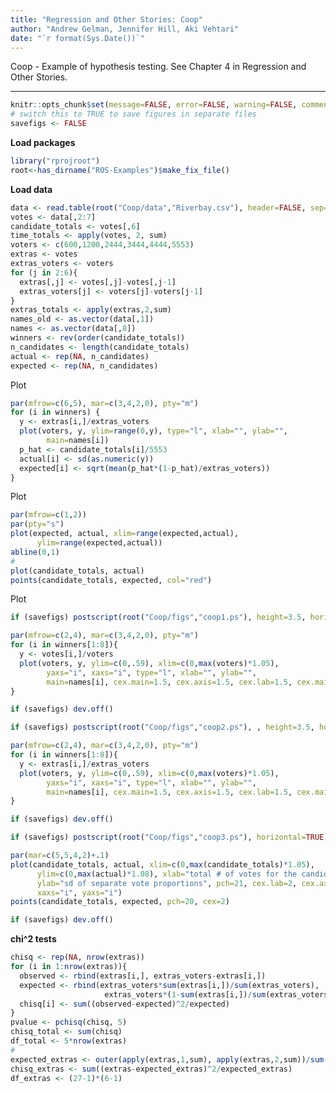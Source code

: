 ```yaml
---
title: "Regression and Other Stories: Coop"
author: "Andrew Gelman, Jennifer Hill, Aki Vehtari"
date: "`r format(Sys.Date())`"
---
```

Coop - Example of hypothesis testing. See Chapter 4 in Regression
and Other Stories.

-------------


```r
knitr::opts_chunk$set(message=FALSE, error=FALSE, warning=FALSE, comment=NA)
# switch this to TRUE to save figures in separate files
savefigs <- FALSE
```

**Load packages**

```r
library("rprojroot")
root<-has_dirname("ROS-Examples")$make_fix_file()
```

**Load data**

```r
data <- read.table(root("Coop/data","Riverbay.csv"), header=FALSE, sep=",")
votes <- data[,2:7]
candidate_totals <- votes[,6]
time_totals <- apply(votes, 2, sum)
voters <- c(600,1200,2444,3444,4444,5553)
extras <- votes
extras_voters <- voters
for (j in 2:6){
  extras[,j] <- votes[,j]-votes[,j-1]
  extras_voters[j] <- voters[j]-voters[j-1]
}
extras_totals <- apply(extras,2,sum)
names_old <- as.vector(data[,1])
names <- as.vector(data[,8])
winners <- rev(order(candidate_totals))
n_candidates <- length(candidate_totals)
actual <- rep(NA, n_candidates)
expected <- rep(NA, n_candidates)
```

Plot

```r
par(mfrow=c(6,5), mar=c(3,4,2,0), pty="m")
for (i in winners) {
  y <- extras[i,]/extras_voters
  plot(voters, y, ylim=range(0,y), type="l", xlab="", ylab="",
        main=names[i])
  p_hat <- candidate_totals[i]/5553
  actual[i] <- sd(as.numeric(y))
  expected[i] <- sqrt(mean(p_hat*(1-p_hat)/extras_voters))
}
```

Plot

```r
par(mfrow=c(1,2))
par(pty="s")
plot(expected, actual, xlim=range(expected,actual),
      ylim=range(expected,actual))
abline(0,1)
#
plot(candidate_totals, actual)
points(candidate_totals, expected, col="red")
```

Plot

```r
if (savefigs) postscript(root("Coop/figs","coop1.ps"), height=3.5, horizontal=TRUE)
```
```r
par(mfrow=c(2,4), mar=c(3,4,2,0), pty="m")
for (i in winners[1:8]){
  y <- votes[i,]/voters
  plot(voters, y, ylim=c(0,.59), xlim=c(0,max(voters)*1.05),
        yaxs="i", xaxs="i", type="l", xlab="", ylab="",
        main=names[i], cex.main=1.5, cex.axis=1.5, cex.lab=1.5, cex.main=1.5)
}
```
```r
if (savefigs) dev.off()

```
```r
if (savefigs) postscript(root("Coop/figs","coop2.ps"), , height=3.5, horizontal=TRUE)
```
```r
par(mfrow=c(2,4), mar=c(3,4,2,0), pty="m")
for (i in winners[1:8]){
  y <- extras[i,]/extras_voters
  plot(voters, y, ylim=c(0,.59), xlim=c(0,max(voters)*1.05),
        yaxs="i", xaxs="i", type="l", xlab="", ylab="",
        main=names[i], cex.main=1.5, cex.axis=1.5, cex.lab=1.5, cex.main=1.5)
}
```
```r
if (savefigs) dev.off()

```
```r
if (savefigs) postscript(root("Coop/figs","coop3.ps"), horizontal=TRUE)
```
```r
par(mar=c(5,5,4,2)+.1)
plot(candidate_totals, actual, xlim=c(0,max(candidate_totals)*1.05),
      ylim=c(0,max(actual)*1.08), xlab="total # of votes for the candidate",
      ylab="sd of separate vote proportions", pch=21, cex.lab=2, cex.axis=2, cex=2,
      xaxs="i", yaxs="i")
points(candidate_totals, expected, pch=20, cex=2)
```
```r
if (savefigs) dev.off()
```

**chi^2 tests**

```r
chisq <- rep(NA, nrow(extras))
for (i in 1:nrow(extras)){
  observed <- rbind(extras[i,], extras_voters-extras[i,])
  expected <- rbind(extras_voters*sum(extras[i,])/sum(extras_voters),
                     extras_voters*(1-sum(extras[i,])/sum(extras_voters)))
  chisq[i] <- sum((observed-expected)^2/expected)
}
pvalue <- pchisq(chisq, 5)
chisq_total <- sum(chisq)
df_total <- 5*nrow(extras)
#
expected_extras <- outer(apply(extras,1,sum), apply(extras,2,sum))/sum(extras)
chisq_extras <- sum((extras-expected_extras)^2/expected_extras)
df_extras <- (27-1)*(6-1)
```

